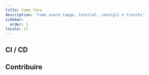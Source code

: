 ```yaml
---
title: Come fare
description: 'Come usare Capgo, tutorial, consigli e trucchi'
sidebar:
  order: 1
locale: it
---
```



<LinkCard
	title="Come funziona la versione in Capgo"
	description="capgoapp"
	href="https://capgoapp/blog/how-version-work-in-capgo/"
/>

<LinkCard
	title="Come rilasciare una versione principale in Capgo"
	description="capgoapp"
	href="https://capgoapp/blog/how-to-release-major-version-in-capgo/"
/>

<LinkCard
	title="Come inviare un aggiornamento specifico a un utente o a un gruppo"
	description="capgoapp"
	href="https://capgoapp/blog/how-to-send-specific-version-to-users/"
/>


## CI / CD


<LinkCard
	title="Build e rilascio automatico con GitHub Actions"
	description="capgoapp"
	href="https://capgoapp/blog/how-version-work-in-capgo/"
/>

<LinkCard
	title="Gestire build di sviluppo e produzione con GitHub Actions"
	description="capgoapp"
	href="https://capgoapp/blog/automatic-build-and-release-with-github-actions/"
/>

## Contribuire


<LinkCard
	title="Contribuire all'open source di Capgo"
	description="githubcom"
	href="https://githubcom/Cap-go/capgo/blob/main/CONTRIBUTINGmd"
/>